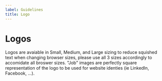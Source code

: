 ```yaml
---
label: Guidelines
title: Logo
---
```



# Logos

Logos are avaiable in Small, Medium, and Large sizing to reduce squished text when changing browser sizes, please use all 3 sizes accordingly to accomidate all broswer sizes. "Job" images are perfectly square representation of the logo to be used for website identies (ie LinkedIn, Facebook, ...).

<Logos />
